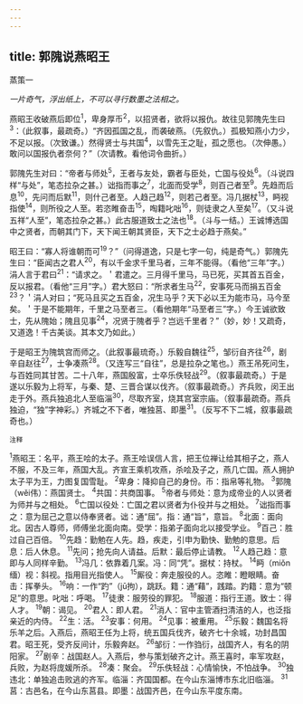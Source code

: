 ```yaml
---
---
---
```

title: 郭隗说燕昭王
---



蒸策一

*一片奇气，浮出纸上，不可以寻行数墨之法相之。*

燕昭王收破燕后即位<sup>1</sup>，卑身厚币<sup>2</sup>，以招贤者，欲将以报仇。故往见郭隗先生曰<sup>3</sup>：（此叙事，最疏奇。）“齐因孤国之乱，而袭破燕。（先叙仇。）孤极知燕小力少，不足以报。（次致谦。）然得贤士与共国<sup>4</sup>，以雪先王之耻，孤之愿也。（次伸愚。）敢问以国报仇者奈何？”（次请教。看他词令曲折。）

郭隗先生对曰：“帝者与师处<sup>5</sup>，王者与友处，霸者与臣处，亡国与役处<sup>6</sup>。（斗说四样“与处”，笔态拉杂之甚。）诎指而事之<sup>7</sup>，北面而受学<sup>8</sup>，则百己者至<sup>9</sup>。先趋而后息<sup>10</sup>，先问而后默<sup>11</sup>，则什己者至。人趋己趋<sup>12</sup>，则若己者至。冯几据杖<sup>13</sup>，眄视指使<sup>14</sup>，则所役之人至。若恣睢奋击<sup>15</sup>，啕籍叱咄<sup>16</sup>，则徒隶之人至矣<sup>17</sup>。（又斗说五祥“人至”，笔态拉杂之甚。）此古服道致士之法也<sup>18</sup>。（斗与一结。）王诚博选国中之贤者，而朝其门下，天下闻王朝其贤臣，天下之士必趋于燕矣。”

昭王曰：“寡人将谁朝而可<sup>19</sup>？”（问得道逸，只是七字一句，纯是奇气。）郭隗先生曰：“臣闻古之君人<sup>20</sup>，有以千金求千里马者，三年不能得。（看他“三年”字。）涓人言于君曰<sup>21</sup>：“请求之。＇君遣之。三月得千里马，马已死，买其首五百金，反以报君。（看他“三月”字。）君大怒曰：“所求者生马<sup>22</sup>，安事死马而捐五百金<sup>23</sup>？＇涓人对曰；“死马且买之五百金，况生马乎？天下必以王为能市马，马今至矣。＇于是不能期年，千里之马至者三。（看他期年“马至者三”字。）今王诚欲致士，先从隗始；隗且见事<sup>24</sup>，况贤于隗者乎？岂远千里者？”（妙，妙！又疏奇，又道逸！千古美谈。其本文乃如此。）

于是昭王为隗筑宫而师之。（此叙事最琉奇。）乐毅自魏往<sup>25</sup>，邹衍自齐往<sup>26</sup>，剧辛自赵往<sup>27</sup>，士争凑燕<sup>28</sup>。（又连写三“自往”，总是拉杂之笔也。）燕王吊死问生，与百姓同其甘苦。二十八年，燕国殷富，士卒乐佚轻战<sup>29</sup>。（叙事最疏奇。）于是遂以乐毅为上将军，与秦、楚、三晋合谋以伐齐。（叙事最疏奇。）齐兵败，闵王出走于外。燕兵独追北人至临淄<sup>30</sup>，尽取齐室，烧其宫室宗庙。（叙事最疏奇。燕兵独迫，“独”字神彩。）齐城之不下者，唯独莒、即墨<sup>31</sup>。（反写不下二城，叙事最疏奇也。）

<sup>注释</sup>

<sup>1</sup>燕昭王：名平，燕王哙的太子。燕王哙误信人言，把王位禅让给其相子之，燕人不服，不及三年，燕国大乱。齐宣王乘机攻燕，杀哙及子之，燕几亡国。燕人拥护太子平为王，力图复国雪耻。
<sup>2</sup>卑身：降抑自己的身份。币：指帛等礼物。
<sup>3</sup>郭隗（wěi伟）：燕国贤士。
<sup>4</sup>共国：共商国事。
<sup>5</sup>帝者与师处：意为成帝业的人以贤者为师并与之相处。
<sup>6</sup>亡国以役处：亡国之君以贤者为仆役并与之相处。
<sup>7</sup>诎指而事之：意为屈己之意以侍奉贤者。诎：通“屈”。指：通“旨”，意旨。
<sup>8</sup>北面：面向北。因古人尊师，师傅坐北面向南。受学：指弟子面向北以接受学业。
<sup>9</sup>百己：胜过自己百倍。
<sup>10</sup>先趋：勤勉在人先。趋，疾走，引申为勤快、勤勉的意思。后息：后人休息。
<sup>11</sup>先问；抢先向人请益。后默：最后停止请教。
<sup>12</sup>人趋己趋：意即与人同样辛勤。
<sup>13</sup>冯几：依靠着几案。冯：同“凭”。据杖：持杖。
<sup>14</sup>眄（miǒn缅）视：斜视。指用目光指使人。
<sup>15</sup>厮役：奔走服役的人。恣睢：瞪眼睛。奋击：挥拳头。
<sup>16</sup>响：一作“趵”（jū拘），跳跃。籍：通“藉”，践踏。趵籍：意为“顿足”的意思。叱咄：呼喝。
<sup>17</sup>徒隶：服劳役的罪犯。
<sup>18</sup>服道：指行王道。致士：得人才。
<sup>19</sup>朝：谒见。
<sup>20</sup>君人：即人君。
<sup>21</sup>消人：官中主管酒扫清洁的人，也泛指亲近的内侍。
<sup>22</sup>生：活。
<sup>23</sup>安事：何用。
<sup>24</sup>见事：被重用。
<sup>25</sup>乐毅：魏国名将乐羊之后。入燕后，燕昭王任为上将，统五国兵伐齐，破齐七十余城，功封昌国君。昭王死，受齐反间计，乐毅奔赵。
<sup>26</sup>邹衍：一作驺衍，战国齐人，有名的阴阳家。
<sup>27</sup>剧辛：战国赵人。入燕后，参与策划破齐之计。燕王喜时，率军攻赵，兵败，为赵将庞媛所杀。
<sup>28</sup>凑：聚会。
<sup>29</sup>乐佚轻战：心情愉快，不怕战争。
<sup>30</sup>独违北：单独追击败逃的齐军。临淄：齐国国都。在今山东淄博市东北旧临淄。
<sup>31</sup>莒：古邑名，在今山东莒县。即墨：战国齐邑，在今山东平度东南。